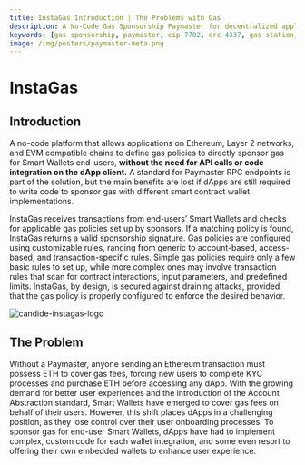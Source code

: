 ```yaml
---
title: InstaGas Introduction | The Problems with Gas
description: A No-Code Gas Sponsorship Paymaster for decentralized applications (dApps)
keywords: [gas sponsorship, paymaster, eip-7702, erc-4337, gas station, gas policies, gas abstraction]
image: /img/posters/paymaster-meta.png
---
```


# InstaGas

## Introduction

A no-code platform that allows applications on Ethereum, Layer 2 networks, and EVM compatible chains to define gas policies to directly sponsor gas 
for Smart Wallets end-users, **without the need for API calls or code integration on the dApp client.** A standard for Paymaster RPC endpoints is part of the solution, 
but the main benefits are lost if dApps are still required to write code to sponsor gas with different smart contract wallet implementations. 

InstaGas receives transactions from end-users’ Smart Wallets and checks for applicable gas policies set up by sponsors. If a matching policy is found, 
InstaGas returns a valid sponsorship signature. Gas policies are configured using customizable rules, ranging from generic to account-based, access-based, 
and transaction-specific rules. Simple gas policies require only a few basic rules to set up, while more complex ones may involve transaction rules that scan 
for contract interactions, input parameters, and predefined limits. InstaGas, by design, is secured against draining attacks, provided that the gas policy 
is properly configured to enforce the desired behavior.

![candide-instagas-logo](/img/logo/instagas-logo.png)

## The Problem
Without a Paymaster, anyone sending an Ethereum transaction must possess ETH to cover gas fees, forcing new users to complete KYC processes 
and purchase ETH before accessing any dApp. With the growing demand for better user experiences and the introduction of the Account Abstraction standard, 
Smart Wallets have emerged to cover gas fees on behalf of their users. However, this shift places dApps in a challenging position, as they lose control 
over their user onboarding processes. To sponsor gas for end-user Smart Wallets, dApps have had to implement complex, custom code for each wallet integration, 
and some even resort to offering their own embedded wallets to enhance user experience.


